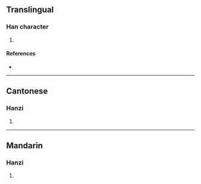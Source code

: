 {{character info/new}}
==Translingual==

===Han character===
{{Han char|rn=85|rad=水|as=05|sn=8|four=36100|canj=EKSR|ids=⿰氵加}}

# {{defn|Han|sort=水05}}

====References====
* {{Han ref|kx=0615.100|dkj=17272|dj=1009.080|hdz=31597.060|uh=6CC7|ud=27847|bh=CD4A|bd=52554}}

----

==Cantonese==

===Hanzi===
{{yue-hanzi|jyut=[[gaa1]]|y=ga1}}

# {{defn|lang=yue|sort=水05}}

----

==Mandarin==

===Hanzi===
{{cmn-hanzi|pin=[[jiā]] ([[jia1]])|wg=chia<sup>1</sup>}}

# {{defn|lang=cmn|sort=水05}}